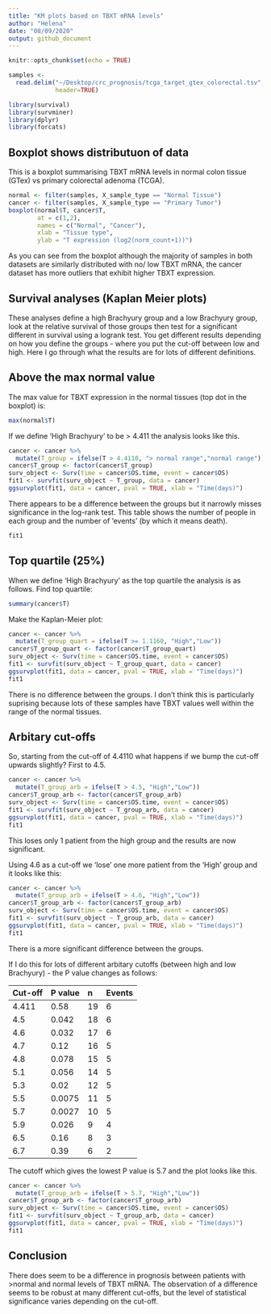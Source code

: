 ```yaml
---
title: "KM plots based on TBXT mRNA levels"
author: "Helena"
date: "08/09/2020"
output: github_document
---
```


```r
knitr::opts_chunk$set(echo = TRUE)
```

```r
samples <- 
  read.delim("~/Desktop/crc_prognosis/tcga_target_gtex_colorectal.tsv", 
             header=TRUE)
```

```r
library(survival)
library(survminer)
library(dplyr)
library(forcats)
```

## Boxplot shows distributuon of data

This is a boxplot summarising TBXT mRNA levels in normal colon tissue (GTex) vs primary colorectal adenoma (TCGA).

```r
normal <- filter(samples, X_sample_type == "Normal Tissue")
cancer <- filter(samples, X_sample_type == "Primary Tumor")
boxplot(normal$T, cancer$T,
        at = c(1,2),
        names = c("Normal", "Cancer"),
        xlab = "Tissue type",
        ylab = "T expression (log2(norm_count+1))")
```

As you can see from the boxplot although the majority of samples in both datasets are similarly distributed with no/ low TBXT mRNA, the cancer dataset has more outliers that exhibit higher TBXT expression.

## Survival analyses (Kaplan Meier plots)

These analyses define a high Brachyury group and a low Brachyury group, look at the relative survival of those groups then test for a significant different in survival using a logrank test. You get different results depending on how you define the groups - where you put the cut-off between low and high. Here I go through what the results are for lots of different definitions.

## Above the max normal value

The max value for TBXT expression in the normal tissues (top dot in the boxplot) is:

```r
max(normal$T)
```
If we define 'High Brachyury' to be > 4.411 the analysis looks like this.
```r
cancer <- cancer %>% 
  mutate(T_group = ifelse(T > 4.4110, "> normal range","normal range"))
cancer$T_group <- factor(cancer$T_group)
surv_object <- Surv(time = cancer$OS.time, event = cancer$OS)
fit1 <- survfit(surv_object ~ T_group, data = cancer)
ggsurvplot(fit1, data = cancer, pval = TRUE, xlab = "Time(days)")
```

There appears to be a difference between the groups but it narrowly misses significance in the log-rank test.
This table shows the number of people in each group and the number of 'events' (by which it means death).
```r
fit1
```

## Top quartile (25%)

When we define 'High Brachyury' as the top quartile the analysis is as follows.
Find top quartile:

```r
summary(cancer$T)
```
Make the Kaplan-Meier plot:
```r
cancer <- cancer %>% 
  mutate(T_group_quart = ifelse(T >= 1.1160, "High","Low"))
cancer$T_group_quart <- factor(cancer$T_group_quart)
surv_object <- Surv(time = cancer$OS.time, event = cancer$OS)
fit1 <- survfit(surv_object ~ T_group_quart, data = cancer)
ggsurvplot(fit1, data = cancer, pval = TRUE, xlab = "Time(days)")
fit1
```

There is no difference between the groups. I don't think this is particularly suprising because lots of these samples have TBXT values well within the range of the normal tissues. 

## Arbitary cut-offs

So, starting from the cut-off of 4.4110 what happens if we bump the cut-off upwards slightly? First to 4.5.
```r
cancer <- cancer %>% 
  mutate(T_group_arb = ifelse(T > 4.5, "High","Low"))
cancer$T_group_arb <- factor(cancer$T_group_arb)
surv_object <- Surv(time = cancer$OS.time, event = cancer$OS)
fit1 <- survfit(surv_object ~ T_group_arb, data = cancer)
ggsurvplot(fit1, data = cancer, pval = TRUE, xlab = "Time(days)")
fit1
```
This loses only 1 patient from the high group and the results are now significant. 

Using 4.6 as a cut-off we 'lose' one more patient from the 'High' group and it looks like this:
```r
cancer <- cancer %>% 
  mutate(T_group_arb = ifelse(T > 4.6, "High","Low"))
cancer$T_group_arb <- factor(cancer$T_group_arb)
surv_object <- Surv(time = cancer$OS.time, event = cancer$OS)
fit1 <- survfit(surv_object ~ T_group_arb, data = cancer)
ggsurvplot(fit1, data = cancer, pval = TRUE, xlab = "Time(days)")
fit1
```
There is a more significant difference between the groups.

If I do this for lots of different arbitary cutoffs (between high and low Brachyury) - the P value changes as follows:

|Cut-off |P value |n |Events |
|:-------|:-------|:-|:------|
|4.411   |0.58    |19|6      |
|4.5     |0.042   |18|6      |  
|4.6     |0.032   |17|6      |
|4.7     |0.12    |16|5      |
|4.8     |0.078   |15|5      |
|5.1     |0.056   |14|5      |
|5.3     |0.02    |12|5      |
|5.5     |0.0075  |11|5      |
|5.7     |0.0027  |10|5      |
|5.9     |0.026   |9 |4      |
|6.5     |0.16    |8 |3      |
|6.7     |0.39    |6 |2      |

The cutoff which gives the lowest P value is 5.7 and the plot looks like this. 

```r
cancer <- cancer %>% 
  mutate(T_group_arb = ifelse(T > 5.7, "High","Low"))
cancer$T_group_arb <- factor(cancer$T_group_arb)
surv_object <- Surv(time = cancer$OS.time, event = cancer$OS)
fit1 <- survfit(surv_object ~ T_group_arb, data = cancer)
ggsurvplot(fit1, data = cancer, pval = TRUE, xlab = "Time(days)")
fit1
```

## Conclusion
There does seem to be a difference in prognosis between patients with >normal and normal levels of TBXT mRNA. The observation of a difference seems to be robust at many different cut-offs, but the level of statistical significance varies depending on the cut-off. 


